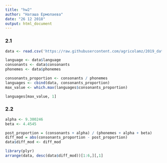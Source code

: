 ```yaml
---
title: "hw2"
author: "Наташа Ермолаева"
date: "26 12 2018"
output: html_document
---
```


### 2.1

```r
data <- read.csv('https://raw.githubusercontent.com/agricolamz/2019_data_analysis_for_linguists/master/data/students/naermolaeva/hw2_Bayesian_inference/hw2_phoible.csv')

language <- data$language
consonants <- data$consonants
phonemes <- data$phonemes

consonants_proportion <- consonants / phonemes
languages <- cbind(data, consonants_proportion)
max_value <- which.max(languages$consonants_proportion)

languages[max_value, 1]
```

### 2.2

```r
alpha <- 9.300246
beta <- 4.4545 

post_proportion = (consonants + alpha) / (phonemes + alpha + beta)
diff_mod = abs(consonants_proportion - post_proportion)
data$diff_mod <- diff_mod

library(plyr)
arrange(data, desc(data$diff_mod))[1:6,][,1]
```